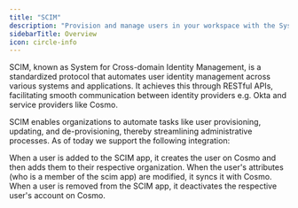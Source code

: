---
title: "SCIM"
description: "Provision and manage users in your workspace with the System for Cross-domain Identity Management (SCIM) standard."
sidebarTitle: Overview
icon: circle-info
---

SCIM, known as System for Cross-domain Identity Management, is a standardized protocol that automates user identity management across various systems and applications. It achieves this through RESTful APIs, facilitating smooth communication between identity providers e.g. Okta and service providers like Cosmo.

SCIM enables organizations to automate tasks like user provisioning, updating, and de-provisioning, thereby streamlining administrative processes. As of today we support the following integration:

<CardGroup>
   <Card title="Create users" icon="square-1" >
    When a user is added to the SCIM app, it creates the user on Cosmo and then adds them to their respective organization.
   </Card>
   <Card title="Update user attributes" icon="square-2" >
      When the user's attributes (who is a member of the scim app) are modified, it syncs it with Cosmo.
   </Card>
   <Card title="Deactivate users" icon="square-3" >
      When a user is removed from the SCIM app, it deactivates the respective user's account on Cosmo.
   </Card>
</CardGroup>






